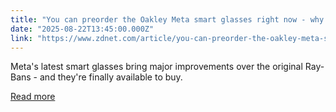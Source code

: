 ```yaml
---
title: "You can preorder the Oakley Meta smart glasses right now - why they're worth it"
date: "2025-08-22T13:45:00.000Z"
link: "https://www.zdnet.com/article/you-can-preorder-the-oakley-meta-smart-glasses-right-now-why-theyre-worth-it/"
---
```


Meta's latest smart glasses bring major improvements over the original Ray-Bans - and they're finally available to buy.

[Read more](https://www.zdnet.com/article/you-can-preorder-the-oakley-meta-smart-glasses-right-now-why-theyre-worth-it/)
